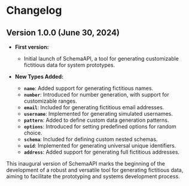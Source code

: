 # Changelog

## Version 1.0.0 (June 30, 2024)

- **First version:**
    - Initial launch of SchemaAPI, a tool for generating customizable fictitious data for system prototypes.

- **New Types Added:**
    - **`name`**: Added support for generating fictitious names.
    - **`number`**: Introduced for number generation, with support for customizable ranges.
    - **`email`**: Included for generating fictitious email addresses.
    - **`username`**: Implemented for generating simulated usernames.
    - **`pattern`**: Added to define custom data generation patterns.
    - **`options`**: Introduced for setting predefined options for random choice.
    - **`schema`**: Included for defining custom nested schemas.
    - **`uuid`**: Implemented for generating universal unique identifiers.
    - **`address`**: Added support for generating full fictitious addresses.

This inaugural version of SchemaAPI marks the beginning of the development of a robust and versatile tool for generating fictitious data, aiming to facilitate the prototyping and systems development process.